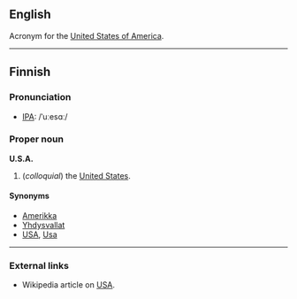 ==English==
Acronym for the [[United States of America]].

----

==Finnish==

===Pronunciation===
*[[International Phonetic Alphabet|IPA]]: /ˈuːesɑː/

===Proper noun===
'''U.S.A.'''

# (''colloquial'') the [[United States]].

====Synonyms====
*[[Amerikka]]
*[[Yhdysvallat]]
*[[USA]], [[Usa]]

----

===External links===

* Wikipedia article on [[w:USA|USA]].
